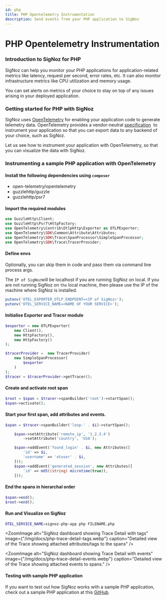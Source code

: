 ```yaml
---
id: php
title: PHP Opentelemetry Instrumentation
description: Send events from your PHP application to SigNoz
---
```



# PHP Opentelemetry Instrumentation


### Introduction to SigNoz for PHP

SigNoz can help you monitor your PHP applications for application-related metrics like latency, request per second, error rates, etc. It can also monitor infrastructure metrics like CPU utilization and memory usage.

You can set alerts on metrics of your choice to stay on top of any issues arising in your deployed application.

### Getting started for PHP with SigNoz

SigNoz uses [OpenTelemetry](https://opentelemetry.io/) for enabling your application code to generate telemetry data. OpenTelemetry provides a vendor-neutral [specification](https://github.com/open-telemetry/opentelemetry-specification)  to instrument your application so that you can export data to any backend of your choice, such as SigNoz.

Let us see how to instrument your application with OpenTelemetry, so that you can visualize the data with SigNoz.

### Instrumenting a sample PHP application with OpenTelemetry

#### Install the following dependencies using `composer`

- open-telemetry/opentelemetry
- guzzlehttp/guzzle
- guzzlehttp/psr7

#### Import the required modules

```php
use GuzzleHttp\Client;
use GuzzleHttp\Psr7\HttpFactory;
use OpenTelemetry\Contrib\OtlpHttp\Exporter as OTLPExporter;
use OpenTelemetry\SDK\Common\Attribute\Attributes;
use OpenTelemetry\SDK\Trace\SpanProcessor\SimpleSpanProcessor;
use OpenTelemetry\SDK\Trace\TracerProvider;
```

#### Define envs

Optionally, you can skip them in code and pass them via command line process args.

The `IP of SigNoz`will be localhost if you are running SigNoz on local. If you are not running SigNoz on `the` local machine, then please use the IP of the machine where SigNoz is installed.

```php
putenv('OTEL_EXPORTER_OTLP_ENDPOINT=<IP of SigNoz>');
putenv('OTEL_SERVICE_NAME=<NAME OF YOUR SERVICE>');
```

#### Initialise Exporter and Tracer module

```php
$exporter = new OTLPExporter(
    new Client(),
    new HttpFactory(),
    new HttpFactory()
);

$tracerProvider =  new TracerProvider(
    new SimpleSpanProcessor(
        $exporter
    )
);
$tracer = $tracerProvider->getTracer();
```

#### Create and activate root span

```php
$root = $span = $tracer->spanBuilder('root')->startSpan();
$span->activate();
```

#### Start your first span, add attributes and events.

```php
$span = $tracer->spanBuilder('loop-' . $i)->startSpan();

    $span->setAttribute('remote_ip', '1.2.3.4')
        ->setAttribute('country', 'USA');

    $span->addEvent('found_login' . $i, new Attributes([
        'id' => $i,
        'username' => 'otuser' . $i,
    ]));
    $span->addEvent('generated_session', new Attributes([
        'id' => md5((string) microtime(true)),
    ]));


```

#### End the spans in hierarchal order

```php
$span->end();
$root->end();
```

#### Run and Visualize on SigNoz

```sh
OTEL_SERVICE_NAME=signoz-php-app php FILENAME.php
```

<ZoomImage
  alt="SigNoz dashboard showing Trace Detail with tags"
  image={"/img/docs/php-trace-detail-tags.webp"}
  caption="Detailed view of the Trace showing attached attributes/tags to the spans"
/>


<ZoomImage
  alt="SigNoz dashboard showing Trace Detail with events"
  image={"/img/docs/php-trace-detail-events.webp"}
  caption="Detailed view of the Trace showing attached events to spans."
/>

#### Testing with sample PHP application

If you want to test out how SigNoz works with a sample PHP application, check out a sample PHP application at this [GitHub](https://github.com/SigNoz/sample-php-app).

<InstrumentationFAQ />